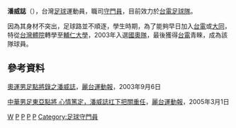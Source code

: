 {{Football player infobox
| playername= 潘威誌
| image = 
| fullname = 潘威誌
| englishfullname = Pan Wei-chih 
| nickname = 
| height = 1.77 m
| dateofbirth = {{birth date and age|1982|7|13}}
| cityofbirth = 
| countryofbirth = [[台灣|台灣]]
| position = [[守門員|守門員]]
| currentclub  = [[台電足球隊|台電]]
| clubnumber = 1
| youthyears = 
| youthclubs = [[台灣體院|台灣體院]]<br/>[[輔仁大學|輔仁大學]]
| years = ? —2007<br/>2007—2008<br/>2008－
| clubs = [[台電足球隊|台電]]<br/>[[台灣國訓足球隊|國訓]]<br/>[[台電足球隊|台電]]
| caps(goals) = ? (0)<br/>? (0) 
| pcupdate =
| nationalyears = 2003年 <br/> 2005年-
| nationalteam =[[中華台北奧運足球隊|國奧隊]]<br/>[[中華臺北足球代表隊|中華臺北]] 
| nationalcaps(goals) = 2 (0) <br/> 3 (0)
| ntupdate =2007年10月19日
}}
'''潘威誌'''（{{bd|1982年|7月13日|CatIdx=潘}}），台灣[[足球|足球]]運動員，職司[[守門員|守門員]]，目前效力於[[台電足球隊|台電足球隊]]。

因為其身材不突出，足球路並不順逐，學生時期，為了能夠早日加入[[台電足球隊|台電]]或[[大同足球隊|大同]]，特從[[台灣體院|台灣體院]]轉學至[[輔仁大學|輔仁大學]]，2003年入選[[中華台北奧運足球隊|國奧隊]]，最後獲得[[台電足球隊|台電]]青睞，成為該隊球員。

==參考資料==
[http://www.ltsports.com.tw/newweb/news.asp?no=19547&N_Class=4 奧運男足點將錄之潘威誌]{{dead link|date=2018年3月 |bot=InternetArchiveBot |fix-attempted=yes }}，[[麗台運動報|麗台運動報]]，2003年9月6日

[http://www.ltsports.com.tw/newweb/news.asp?no=39751&N_Class=4 中華男足東亞點將 心情篤定，潘威誌扛下把關重任]{{dead link|date=2018年3月 |bot=InternetArchiveBot |fix-attempted=yes }}，[[麗台運動報|麗台運動報]]，2005年3月1日

{{2011年聯發科技全國城市足球聯賽 高縣台電隊}}
{{2005年東亞足球錦標賽中華台北男子足球代表隊}}
{{2013年菲律賓和平盃中華台北男子足球代表隊}}

{{台電足球隊球員名單}}
{{Taiwan-sport-bio-stub}}
[[Category:潘姓|W]]
[[Category:在世人物|P]]
[[Category:1982年出生|P]]
[[Category:台灣足球運動員|P]]
[[Category:輔仁大學校友|P]]
[[Category:足球守門員|Category:足球守門員]]